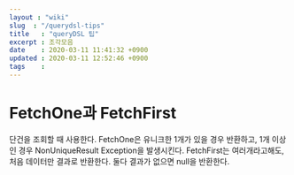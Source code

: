 ```yaml
---
layout : "wiki"
slug  : "/querydsl-tips" 
title   : "queryDSL 팁"
excerpt : 조각모음
date    : 2020-03-11 11:41:32 +0900
updated : 2020-03-11 12:52:46 +0900
tags    : 
---
```


# FetchOne과 FetchFirst 
  
단건을 조회할 때 사용한다. FetchOne은 유니크한 1개가 있을 경우 반환하고, 1개 이상인 경우 NonUniqueResult Exception을 발생시킨다. FetchFirst는 여러개라고해도, 처음 데이터만 결과로 반환한다. 둘다 결과가 없으면 null을 반환한다. 

